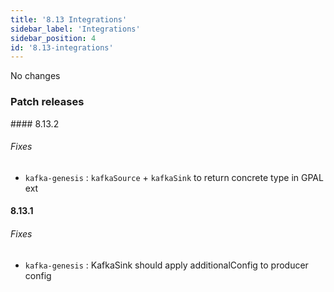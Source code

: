```yaml
---
title: '8.13 Integrations'
sidebar_label: 'Integrations'
sidebar_position: 4
id: '8.13-integrations'
---
```


No changes

### Patch releases

#### 8.13.2

###### Fixes

* `kafka-genesis` : `kafkaSource` + `kafkaSink` to return concrete type in GPAL ext 

#### 8.13.1

###### Fixes

* `kafka-genesis` : KafkaSink should apply additionalConfig to producer config 